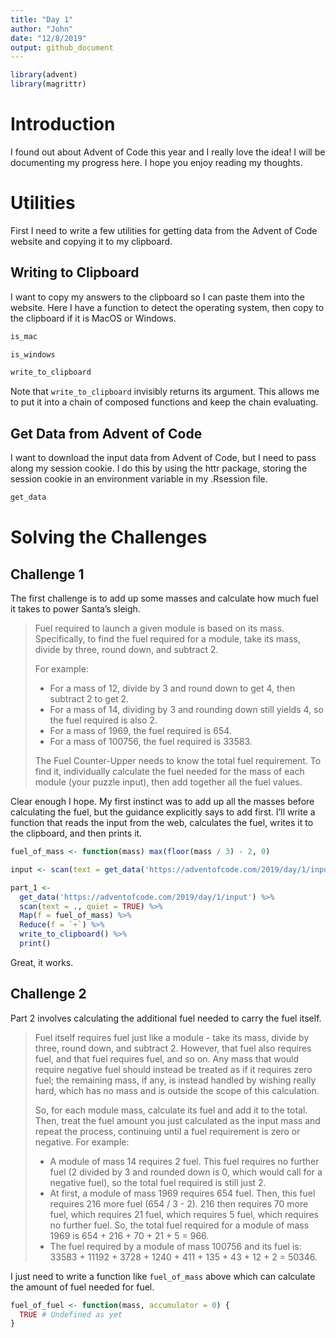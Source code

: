 ```yaml
---
title: "Day 1"
author: "John"
date: "12/8/2019"
output: github_document
---
```


```r
library(advent)
library(magrittr)
```


# Introduction

I found out about Advent of Code this year and I really love the idea! I will be documenting my progress here. I hope you enjoy reading my thoughts.

# Utilities

First I need to write a few utilities for getting data from the Advent of Code website and copying it to my clipboard.

## Writing to Clipboard

I want to copy my answers to the clipboard so I can paste them into the website. Here I have a function to detect the operating system, then copy to the clipboard if it is MacOS or Windows.

```r
is_mac
```

```r
is_windows
```

```r
write_to_clipboard
```

Note that `write_to_clipboard` invisibly returns its argument. This allows me to put it into a chain of composed functions and keep the chain evaluating.

## Get Data from Advent of Code

I want to download the input data from Advent of Code, but I need to pass along my session cookie. I do this by using the httr package, storing the session cookie in an environment variable in my .Rsession file.

```r
get_data
```

# Solving the Challenges

## Challenge 1

The first challenge is to add up some masses and calculate how much fuel it takes to power Santa's sleigh.

> Fuel required to launch a given module is based on its mass. Specifically, to find the fuel required for a module, take its mass, divide by three, round down, and subtract 2.
> 
> For example:
> 
>   * For a mass of 12, divide by 3 and round down to get 4, then subtract 2 to get 2.
>   * For a mass of 14, dividing by 3 and rounding down still yields 4, so the fuel required is also 2.
>   * For a mass of 1969, the fuel required is 654.
>   * For a mass of 100756, the fuel required is 33583.
> 
> The Fuel Counter-Upper needs to know the total fuel requirement. To find it, individually calculate the fuel needed for the mass of each module (your puzzle input), then add together all the fuel values.

Clear enough I hope. My first instinct was to add up all the masses before calculating the fuel, but the guidance explicitly says to add first. I'll write a function that reads the input from the web, calculates the fuel, writes it to the clipboard, and then prints it.

```r
fuel_of_mass <- function(mass) max(floor(mass / 3) - 2, 0)
```

```r
input <- scan(text = get_data('https://adventofcode.com/2019/day/1/input'))
```

```r
part_1 <-
  get_data('https://adventofcode.com/2019/day/1/input') %>% 
  scan(text = ., quiet = TRUE) %>% 
  Map(f = fuel_of_mass) %>% 
  Reduce(f = `+`) %>% 
  write_to_clipboard() %>% 
  print()
```

Great, it works.

## Challenge 2

Part 2 involves calculating the additional fuel needed to carry the fuel itself.

> Fuel itself requires fuel just like a module - take its mass, divide by three, round down, and subtract 2. However, that fuel also requires fuel, and that fuel requires fuel, and so on. Any mass that would require negative fuel should instead be treated as if it requires zero fuel; the remaining mass, if any, is instead handled by wishing really hard, which has no mass and is outside the scope of this calculation.
> 
> So, for each module mass, calculate its fuel and add it to the total. Then, treat the fuel amount you just calculated as the input mass and repeat the process, continuing until a fuel requirement is zero or negative. For example:
> 
>  * A module of mass 14 requires 2 fuel. This fuel requires no further fuel (2 divided by 3 and rounded down is 0, which would call for a negative fuel), so the total fuel required is still just 2.
>  * At first, a module of mass 1969 requires 654 fuel. Then, this fuel requires 216 more fuel (654 / 3 - 2). 216 then requires 70 more fuel, which requires 21 fuel, which requires 5 fuel, which requires no further fuel. So, the total fuel required for a module of mass 1969 is 654 + 216 + 70 + 21 + 5 = 966.
>  * The fuel required by a module of mass 100756 and its fuel is: 33583 + 11192 + 3728 + 1240 + 411 + 135 + 43 + 12 + 2 = 50346.

I just need to write a function like `fuel_of_mass` above which can calculate the amount of fuel needed for fuel.

```r
fuel_of_fuel <- function(mass, accumulator = 0) {
  TRUE # Undefined as yet
}
```

